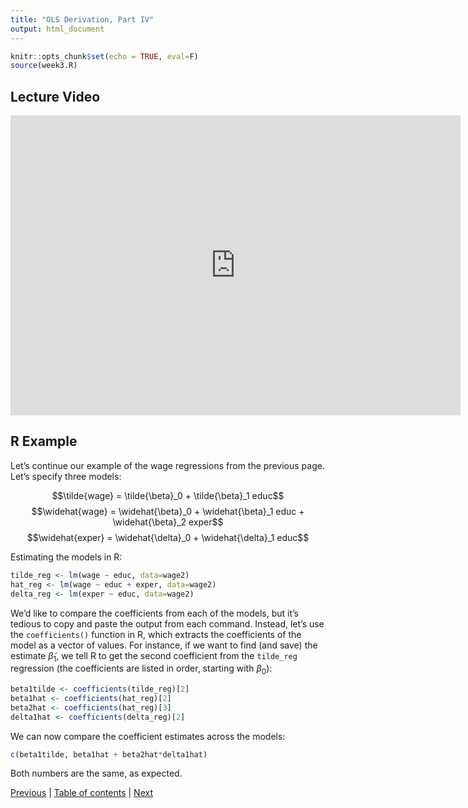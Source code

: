 ```yaml
---
title: "OLS Derivation, Part IV"
output: html_document
---
```


```r
knitr::opts_chunk$set(echo = TRUE, eval=F)
source(week3.R)
```

## Lecture Video

<iframe id="kaltura_player" src="https://cdnapisec.kaltura.com/p/391241/sp/39124100/embedIframeJs/uiconf_id/22119142/partner_id/391241?iframeembed=true&playerId=kaltura_player&entry_id=0_d28958g8&flashvars[localizationCode]=en&amp;flashvars[leadWithHTML5]=true&amp;flashvars[sideBarContainer.plugin]=true&amp;flashvars[sideBarContainer.position]=left&amp;flashvars[sideBarContainer.clickToClose]=true&amp;flashvars[chapters.plugin]=true&amp;flashvars[chapters.layout]=vertical&amp;flashvars[chapters.thumbnailRotator]=false&amp;flashvars[streamSelector.plugin]=true&amp;flashvars[EmbedPlayer.SpinnerTarget]=videoHolder&amp;flashvars[dualScreen.plugin]=true&amp;flashvars[hotspots.plugin]=1&amp;flashvars[Kaltura.addCrossoriginToIframe]=true&amp;&wid=0_rn57bxvh" width="720" height="480"  allow="autoplay *; fullscreen *; encrypted-media *" sandbox="allow-forms allow-same-origin allow-scripts allow-top-navigation allow-pointer-lock allow-popups allow-modals allow-orientation-lock allow-popups-to-escape-sandbox allow-presentation allow-top-navigation-by-user-activation" frameborder="0" title="Kaltura Player"></iframe>


## R Example

Let's continue our example of the wage regressions from the previous page. Let's specify three models:

$$\tilde{wage} = \tilde{\beta}_0 + \tilde{\beta}_1 educ$$
$$\widehat{wage} = \widehat{\beta}_0 + \widehat{\beta}_1 educ + \widehat{\beta}_2 exper$$
$$\widehat{exper} = \widehat{\delta}_0 + \widehat{\delta}_1 educ$$

Estimating the models in R:

```r
tilde_reg <- lm(wage ~ educ, data=wage2)
hat_reg <- lm(wage ~ educ + exper, data=wage2)
delta_reg <- lm(exper ~ educ, data=wage2)
```

We'd like to compare the coefficients from each of the models, but it's tedious to copy and paste the output from each command. Instead, let's use the `coefficients()` function in R, which extracts the coefficients of the model as a vector of values. For instance, if we want to find (and save) the estimate $\tilde{\beta}_1$, we tell R to get the second coefficient from the `tilde_reg` regression (the coefficients are listed in order, starting with $\beta_0$):

```r
beta1tilde <- coefficients(tilde_reg)[2]
beta1hat <- coefficients(hat_reg)[2]
beta2hat <- coefficients(hat_reg)[3]
delta1hat <- coefficients(delta_reg)[2]
```

We can now compare the coefficient estimates across the models:

```r
c(beta1tilde, beta1hat + beta2hat*delta1hat)
```

Both numbers are the same, as expected.



[Previous](3_3.html) | [Table of contents](3_0.html) | [Next](3_5.html)
